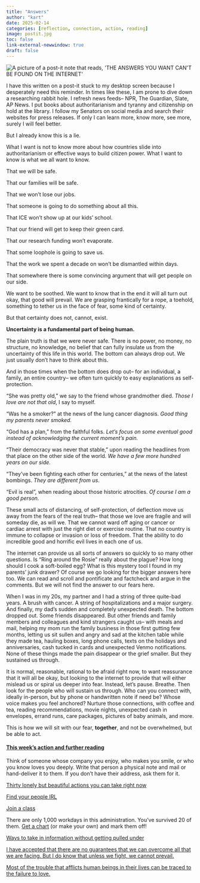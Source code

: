 ```yaml
---
title: "Answers"
author: "kart"
date: 2025-02-14
categories: [reflection, connection, action, reading]
image: postit.jpg
toc: false
link-external-newwindow: true
draft: false
---
```


::: column-post
![](postit.jpg "A picture of a post-it note that reads, 'THE ANSWERS YOU WANT CAN'T BE FOUND ON THE INTERNET'")
:::

I have this written on a post-it stuck to my desktop screen because I desperately need this reminder. In times like these, I am prone to dive down a researching rabbit hole. I refresh news feeds– NPR, The Guardian, Slate, AP News. I put books about authoritarianism and tyranny and citizenship on hold at the library. I follow my Senators on social media and search their websites for press releases. If only I can learn more, know more, see more, surely I will feel better.

But I already know this is a lie.

What I want is not to know more about how countries slide into authoritarianism or effective ways to build citizen power. What I want to know is what we all want to know.

That we will be safe.

That our families will be safe.

That we won’t lose our jobs.

That someone is going to do something about all this.

That ICE won’t show up at our kids’ school.

That our friend will get to keep their green card.

That our research funding won’t evaporate.

That some loophole is going to save us.

That the work we spent a decade on won’t be dismantled within days.

That somewhere there is some convincing argument that will get people on our side.

We want to be soothed. We want to know that in the end it will all turn out okay, that good will prevail. We are grasping frantically for a rope, a toehold, something to tether us in the face of fear, some kind of certainty.

But that certainty does not, cannot, exist.

**Uncertainty is a fundamental part of being human.**

The plain truth is that we were never safe. There is no power, no money, no structure, no knowledge, no belief that can fully insulate us from the uncertainty of this life in this world. The bottom can always drop out. We just usually don’t have to think about this.

And in those times when the bottom does drop out– for an individual, a family, an entire country– we often turn quickly to easy explanations as self-protection.

“She was pretty old,” we say to the friend whose grandmother died. *Those I love are not that old*, I say to myself.

“Was he a smoker?” at the news of the lung cancer diagnosis. *Good thing my parents never smoked.*

“God has a plan,” from the faithful folks. *Let’s focus on some eventual good instead of acknowledging the current moment’s pain.*

“Their democracy was never that stable,” upon reading the headlines from that place on the other side of the world. *We have a few more hundred years on our side.*

“They’ve been fighting each other for centuries,” at the news of the latest bombings. *They are different from us*.

“Evil is real”, when reading about those historic atrocities. *Of course I am a good person.*

These small acts of distancing, of self-protection, of deflection move us away from the fears of the real truth– that those we love are fragile and will someday die, as will we. That we cannot ward off aging or cancer or cardiac arrest with just the right diet or exercise routine. That no country is immune to collapse or invasion or loss of freedom. That the ability to do incredible good and horrific evil lives in each one of us.

The internet can provide us all sorts of answers so quickly to so many other questions. Is “Ring around the Rosie” really about the plague? How long should I cook a soft-boiled egg? What is this mystery tool I found in my parents’ junk drawer? Of course we go looking for the bigger answers here too. We can read and scroll and pontificate and factcheck and argue in the comments. But we will not find the answer to our fears here.

When I was in my 20s, my partner and I had a string of three quite-bad years. A brush with cancer. A string of hospitalizations and a major surgery. And finally, my dad’s sudden and completely unexpected death. The bottom dropped out. Some friends disappeared. But other friends and family members and colleagues and kind strangers caught us– with meals and mail, helping my mom run the family business in those first gutting few months, letting us sit sullen and angry and sad at the kitchen table while they made tea, hauling boxes, long phone calls, texts on the holidays and anniversaries, cash tucked in cards and unexpected Venmo notifications. None of these things made the pain disappear or the grief smaller. But they sustained us through.

It is normal, reasonable, rational to be afraid right now, to want reassurance that it will all be okay, but looking to the internet to provide that will either mislead us or spiral us deeper into fear. Instead, let’s pause. Breathe. Then look for the people who will sustain us through. Who can you connect with, ideally in-person, but by phone or handwritten note if need be? Whose voice makes you feel anchored? Nurture those connections, with coffee and tea, reading recommendations, movie nights, unexpected cash in envelopes, errand runs, care packages, pictures of baby animals, and more.

This is how we will sit with our fear, **together**, and not be overwhelmed, but be able to act.

#### [**This week’s action and further reading**]{.underline}

Think of someone whose company you enjoy, who makes you smile, or who you know loves you deeply. Write that person a physical note and mail or hand-deliver it to them. If you don’t have their address, ask them for it.

[Thirty lonely but beautiful actions you can take right now](https://thewhitepages.net/p/thirty-lonely-but-beautiful-actions)

[Find your people IRL](https://thedoubleshift.substack.com/p/building-your-irl-community-starts)

[Join a class](https://www.barnraisersproject.org/our-classes.html)

There are only 1,000 workdays in this administration. You’ve survived 20 of them. [Get a chart](https://docs.google.com/viewer?url=https://raw.githubusercontent.com/habetan-labs/habetan-labs.github.io/main/media/Day1000_tracker.pdf) (or make your own) and mark them off!

[Ways to take in information without getting pulled under](https://brilliantcrank.com/the-dice-035/)

[I have accepted that there are no guarantees that we can overcome all that we are facing. But I do know that unless we fight, we cannot prevail.](https://sherrilyn.substack.com/p/democracy-is-crumbling-is-anybody)

[Most of the trouble that afflicts human beings in their lives can be traced to the failure to love.](https://orionmagazine.org/article/love-in-a-time-of-terror/)
